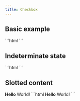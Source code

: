 ```yaml
---
title: Checkbox
---
```



<Imports />

## Basic example

<Demo>
  <vscode-checkbox
    label="Checkbox example"
    value="testvalue1"
    checked
  ></vscode-checkbox>
  <Fragment slot="html">
    ```html
    <vscode-checkbox
      label="Checkbox example"
      value="testvalue1"
      checked
    ></vscode-checkbox>
    ```
  </Fragment>
</Demo>

## Indeterminate state

<Demo>
  <vscode-checkbox
    label="Indeterminate example"
    indeterminate
  ></vscode-checkbox>
  <Fragment slot="html">
    ```html
    <vscode-checkbox
      label="Indeterminate example"
      indeterminate
    ></vscode-checkbox>
    ```
  </Fragment>
</Demo>

## Slotted content

<Demo>
  <vscode-checkbox>
    <b>Hello</b> World!
  </vscode-checkbox>
  <Fragment slot="html">
    ```html
    <vscode-checkbox>
      <b>Hello</b> World!
    </vscode-checkbox>
    ```
  </Fragment>
</Demo>
